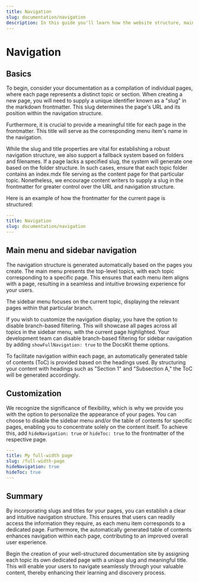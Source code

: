 ```yaml
---
title: Navigation
slug: documentation/navigation
description: In this guide you'll learn how the website structure, main menu, and sidebar navigation works in DocsKit
---
```


# Navigation 

## Basics

To begin, consider your documentation as a compilation of individual pages, where each page represents a distinct topic or section. When creating a new page, you will need to supply a unique identifier known as a "slug" in the markdown frontmatter. This slug determines the page's URL and its position within the navigation structure.

Furthermore, it is crucial to provide a meaningful title for each page in the frontmatter. This title will serve as the corresponding menu item's name in the navigation.

While the slug and title properties are vital for establishing a robust navigation structure, we also support a fallback system based on folders and filenames. If a page lacks a specified slug, the system will generate one based on the folder structure. In such cases, ensure that each topic folder contains an index.mdx file serving as the content page for that particular topic. Nonetheless, we encourage content writers to supply a slug in the frontmatter for greater control over the URL and navigation structure.

Here is an example of how the frontmatter for the current page is structured:  
```yaml
---
title: Navigation
slug: documentation/navigation
---
```

## Main menu and sidebar navigation

The navigation structure is generated automatically based on the pages you create. The main menu presents the top-level topics, with each topic corresponding to a specific page. This ensures that each menu item aligns with a page, resulting in a seamless and intuitive browsing experience for your users.

The sidebar menu focuses on the current topic, displaying the relevant pages within that particular branch.

If you wish to customize the navigation display, you have the option to disable branch-based filtering. This will showcase all pages across all topics in the sidebar menu, with the current page highlighted. Your development team can disable branch-based filtering for sidebar navigation by adding `showFullNavigation: true` to the DocsKit theme options.

To facilitate navigation within each page, an automatically generated table of contents (ToC) is provided based on the headings used. By structuring your content with headings such as "Section 1" and "Subsection A," the ToC will be generated accordingly.

## Customization

We recognize the significance of flexibility, which is why we provide you with the option to personalize the appearance of your pages. You can choose to disable the sidebar menu and/or the table of contents for specific pages, enabling you to concentrate solely on the content itself. To achieve this, add `hideNavigation: true` or `hideToc: true` to the frontmatter of the respective page.
```yaml
---
title: My full-width page
slug: /full-width-page
hideNavigation: true
hideToc: true
---
```

## Summary

By incorporating slugs and titles for your pages, you can establish a clear and intuitive navigation structure. This ensures that users can readily access the information they require, as each menu item corresponds to a dedicated page. Furthermore, the automatically generated table of contents enhances navigation within each page, contributing to an improved overall user experience.

Begin the creation of your well-structured documentation site by assigning each topic its own dedicated page with a unique slug and meaningful title. This will enable your users to navigate seamlessly through your valuable content, thereby enhancing their learning and discovery process.
